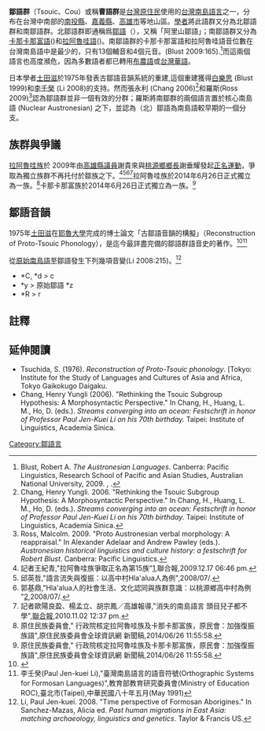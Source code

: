 {{Infobox Language family
|name=鄒語群
|altname={{lang|en|Tsouic languages、Cou}}
|region=[[台灣|台灣]]
|familycolor=Austronesian
|fam1=[[南島語系|南島語系]]
|fam2=[[台灣南島語言|台灣南島語言]]
|child1=[[鄒語|鄒語]]
|child2=[[卡那卡那富語|卡那卡那富語]]
|child3=[[沙阿魯阿語|沙阿魯阿語]]
|map=Formosan languages.png
|mapcaption={{legend|#FFF9A5|鄒語群}}
|linglist=ANAA
|acceptance=（有爭議）}}

'''鄒語群'''（Tsouic、Cou）或稱'''曹語群'''是[[台灣|台灣]][[台灣原住民|原住民]]使用的[[台灣南島語言|台灣南島語言]]之一，分布在台灣中南部的[[南投縣|南投縣]]、[[嘉義縣|嘉義縣]]、[[高雄市|高雄市]]等地山區。[[學者|學者]]將此語群又分為北鄒語群和南鄒語群。北鄒語群即通稱爲[[鄒語|鄒語]]（{{lang|tsu|Tsou}}），又稱「阿里山鄒語」；南鄒語群又分為[[卡那卡那富語|卡那卡那富語]]({{lang|tsu|Kanakanavu}})和[[拉阿魯哇語|拉阿魯哇語]]({{lang|tsu|Hla'alua}})。南鄒語群的卡那卡那富語和拉阿魯哇語音位數在台灣南島語中是最少的，只有13個輔音和4個元音。(Blust 2009:165).<ref name="Blust">Blust, Robert A. ''The Austronesian Languages''. Canberra: Pacific Linguistics, Research School of Pacific and Asian Studies, Australian National University, 2009. {{ISBN|0-85883-602-5}}, {{ISBN|978-0-85883-602-0}}.</ref>而這兩個語言也高度瀕危，因為多數語者都已轉用[[布農語|布農語]]或[[台灣華語|台灣華語]]。

日本學者[[土田滋|土田滋]]於1975年發表古鄒語音韻系統的重建,這個重建獲得[[白樂思|白樂思]] (Blust 1999)和[[李壬癸|李壬癸]] (Li 2008)的支持。然而張永利 (Chang 2006)<ref name="Chang2006">Chang, Henry Yungli. 2006. "Rethinking the Tsouic Subgroup Hypothesis: A Morphosyntactic Perspective." In Chang, H., Huang, L. M., Ho, D. (eds.). ''Streams converging into an ocean: Festschrift in honor of Professor Paul Jen-Kuei Li on his 70th birthday.'' Taipei: Institute of Linguistics, Academia Sinica.</ref>和羅斯(Ross 2009)<ref name="Ross2009">Ross, Malcolm. 2009. "Proto Austronesian verbal morphology: A reappraisal." In Alexander Adelaar and Andrew Pawley (eds.). ''Austronesian historical linguistics and culture history: a festschrift for Robert Blust''. Canberra: Pacific Linguistics.</ref>認為鄒語群並非一個有效的分群；羅斯將南鄒群的兩個語言置於核心南島語 (Nuclear Austronesian) 之下，並認為（北）鄒語為南島語較早期的一個分支。

==族群與爭議==
[[拉阿魯哇族|拉阿魯哇族]]於 2009年由[[高雄縣|高雄縣]][[議員|議員]]謝貴來與[[桃源區|桃源鄉]][[鄉長|鄉長]]謝垂耀發起[[正名運動|正名運動]]，爭取為獨立族群不再托付於鄒族之下。<ref>記者王紀青,"拉阿魯哇族爭取正名為第15族"[http://udn.com/NEWS/DOMESTIC/BREAKINGNEWS3/5314389.shtml],聯合報,2009.12.17 06:46 pm.</ref><ref>邱英哲,"語言流失與復振：以高中村Hla'alua人為例"{{cite web |url=http://iug.csie.dahan.edu.tw/giankiu/lunbun/Engtiat/Engtiat.asp |title=存档副本 |accessdate=2009-12-17 |deadurl=yes |archiveurl=https://web.archive.org/web/20081009223440/http://iug.csie.dahan.edu.tw/giankiu/lunbun/Engtiat/Engtiat.asp |archivedate=2008-10-09 }},2008/07/.</ref><ref>郭基鼎,"Hla'alua人的社會生活、文化認同與族群意識：以桃源鄉高中村為例
"[http://dps.nttu.edu.tw/ioas/contents/menu/menu_view.asp?menuID=311&menuChoice=html]{{dead link|date=2018年1月 |bot=InternetArchiveBot |fix-attempted=yes }},2008/07/.</ref><ref>記者歐陽良盈、楊孟立、胡宗鳳／高雄報導,"消失的南島語言 頭目兒子都不學"{{cite web |url=http://udn.com/NEWS/NATIONAL/NAT5/5947856.shtml |title=存档副本 |accessdate=2011-12-14 |deadurl=yes |archiveurl=https://web.archive.org/web/20101105061246/http://udn.com/NEWS/NATIONAL/NAT5/5947856.shtml |archivedate=2010-11-05 }},[[聯合報|聯合報]],2010.11.02 12:37 pm.</ref>拉阿魯哇族於2014年6月26日正式獨立為一族。<ref name=Hlaalua>原住民族委員會,"
行政院核定拉阿魯哇族及卡那卡那富族，原民會：加強復振族語"{{cite web |url=http://www.apc.gov.tw/portal/docDetail.html?CID=35AE118732EB6BAF&DID=0C3331F0EBD318C24FC97240085684A9 |title=存档副本 |accessdate=2014年7月12日 |deadurl=yes |archiveurl=https://web.archive.org/web/20140713064941/http://www.apc.gov.tw/portal/docDetail.html?CID=35AE118732EB6BAF&DID=0C3331F0EBD318C24FC97240085684A9 |archivedate=2014年7月13日 |df= }},原住民族委員會全球資訊網 新聞稿,2014/06/26 11:55:58.</ref>卡那卡那富族於2014年6月26日正式獨立為一族。<ref name=kanakavu>原住民族委員會,"
行政院核定拉阿魯哇族及卡那卡那富族，原民會：加強復振族語"{{cite web |url=http://www.apc.gov.tw/portal/docDetail.html?CID=35AE118732EB6BAF&DID=0C3331F0EBD318C24FC97240085684A9 |title=存档副本 |accessdate=2014年7月12日 |deadurl=yes |archiveurl=https://web.archive.org/web/20140713064941/http://www.apc.gov.tw/portal/docDetail.html?CID=35AE118732EB6BAF&DID=0C3331F0EBD318C24FC97240085684A9 |archivedate=2014年7月13日 |df= }},原住民族委員會全球資訊網 新聞稿,2014/06/26 11:55:58.</ref>

==鄒語音韻==
1975年[[土田滋|土田滋]]在[[耶魯大學|耶魯大學]]完成的博士論文「古鄒語音韻的構擬」（Reconstruction of Proto-Tsouic Phonology），是迄今最詳盡完備的鄒語群語音史的著作。<ref>{{Cite web |url=http://citing.hohayan.net.tw/citing_content.asp?id=1890&keyword=%A5j%B9Q%BBy%AD%B5%C3%FD%AA%BA%BAc%C0%C0 |title=古鄒語音韻的構擬 |accessdate=2011-08-16 |archive-date=2019-06-13 |archive-url=https://web.archive.org/web/20190613230515/http://citing.hohayan.net.tw/citing_content.asp?id=1890&keyword=%A5j%B9Q%BBy%AD%B5%C3%FD%AA%BA%BAc%C0%C0 |dead-url=no }}</ref><ref>李壬癸(Paul Jen-kuei Li),"臺灣南島語言的語音符號(Orthographic Systems for Formosan Languages)",教育部教育研究委員會(Ministry of Education ROC),臺北市(Taipei),中華民國八十年五月(May 1991)</ref>

從[[原始南島語|原始南島語]]至鄒語發生下列幾項音變(Li 2008:215)。<ref name="Li">Li, Paul Jen-kuei. 2008. "Time perspective of Formosan Aborigines." In Sanchez-Mazas, Alicia ed. ''Past human migrations in East Asia: matching archaeology, linguistics and genetics''. Taylor & Francis US.</ref>
* *C, *d > c
* *y > 原始鄒語 *z
* *R > r

==註釋==
{{reflist|2}}

==延伸閱讀==
{{refbegin|2}}
* Tsuchida, S. (1976). ''Reconstruction of Proto-Tsouic phonology''. [Tokyo: Institute for the Study of Languages and Cultures of Asia and Africa, Tokyo Gaikokugo Daigaku.
* Chang, Henry Yungli (2006). "Rethinking the Tsouic Subgroup Hypothesis: A Morphosyntactic Perspective." In Chang, H., Huang, L. M., Ho, D. (eds.). ''Streams converging into an ocean: Festschrift in honor of Professor Paul Jen-Kuei Li on his 70th birthday.'' Taipei: Institute of Linguistics, Academia Sinica.
{{refend}}

{{台灣語言}}
{{南島語系}}

[[Category:鄒語言|Category:鄒語言]]
